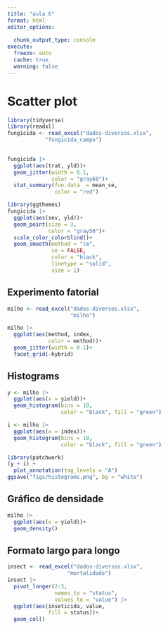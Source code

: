 ```yaml
---
title: "aula 6"
format: html
editor_options: 
  
  chunk_output_type: console
execute: 
  freeze: auto
  cache: true
  warning: false
---
```


# Scatter plot

```r
library(tidyverse)
library(readxl)
fungicida <- read_excel("dados-diversos.xlsx",
            "fungicida_campo")
  

```

```r
fungicida |> 
  ggplot(aes(trat, yld))+
  geom_jitter(width = 0.1, 
              color = "gray60")+
  stat_summary(fun.data  = mean_se, 
               color = "red")
```

```r
library(ggthemes)
fungicida |> 
  ggplot(aes(sev, yld))+
  geom_point(size = 3, 
             color = "gray50")+
  scale_color_colorblind()+
  geom_smooth(method = "lm",
              se = FALSE,
              color = "black",
              linetype = "solid",
              size = 1)
```

## Experimento fatorial

```r
milho <- read_excel("dados-diversos.xlsx",
                    "milho")
```

```r
milho |> 
  ggplot(aes(method, index,
             color = method))+
  geom_jitter(width = 0.1)+
  facet_grid(~hybrid)
```

## Histograms

```r
y <- milho |> 
  ggplot(aes(x = yield))+
  geom_histogram(bins = 10,
                 color = "black", fill = "green")

i <- milho |> 
  ggplot(aes(x = index))+
  geom_histogram(bins = 10,
                 color = "black", fill = "green")

library(patchwork)
(y + i) +
  plot_annotation(tag_levels = "A")
ggsave("figs/histograms.png", bg = "white")

```

## Gráfico de densidade

```r
milho |> 
  ggplot(aes(x = yield))+
  geom_density()
```

## Formato largo para longo

```r

insect <- read_excel("dados-diversos.xlsx",
                   "mortalidade")
insect |> 
  pivot_longer(2:3, 
               names_to = "status",
               values_to = "value") |> 
  ggplot(aes(inseticida, value, 
             fill = status))+
  geom_col()
  


```
